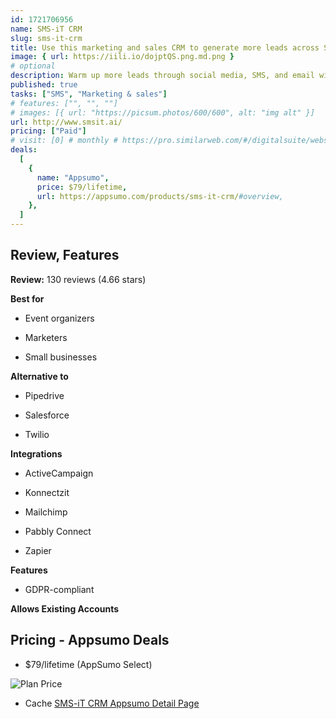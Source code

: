 ```yaml
---
id: 1721706956
name: SMS-iT CRM
slug: sms-it-crm
title: Use this marketing and sales CRM to generate more leads across SMS, email, and social media
image: { url: https://iili.io/dojptQS.png.md.png }
# optional
description: Warm up more leads through social media, SMS, and email with this comprehensive CRM. Close way more deals with features like the Smart Dialer, unified inbox, appointment booking, and sales pipeline management
published: true
tasks: ["SMS", "Marketing & sales"]
# features: ["", "", ""]
# images: [{ url: "https://picsum.photos/600/600", alt: "img alt" }]
url: http://www.smsit.ai/
pricing: ["Paid"]
# visit: [0] # monthly # https://pro.similarweb.com/#/digitalsuite/websiteanalysis/home
deals:
  [
    {
      name: "Appsumo",
      price: $79/lifetime,
      url: https://appsumo.com/products/sms-it-crm/#overview,
    },
  ]
---
```


## Review, Features

**Review:** 130 reviews (4.66 stars)

**Best for**

- Event organizers

- Marketers

- Small businesses

**Alternative to**

- Pipedrive

- Salesforce

- Twilio

**Integrations**

- ActiveCampaign

- Konnectzit

- Mailchimp

- Pabbly Connect

- Zapier

**Features**

- GDPR-compliant

**Allows Existing Accounts**

## Pricing - Appsumo Deals

- $79/lifetime (AppSumo Select)

<Img src="https://iili.io/doSHQ1f.png" alt="Plan Price" />

- Cache [SMS-iT CRM Appsumo Detail Page](https://iili.io/doSJlIt.png)
